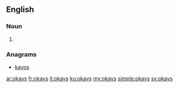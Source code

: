 ==English==

===Noun===
{{head|en|plural}}

# {{plural of|okay|lang=en}}

===Anagrams===
* [[kayos#English|kayos]]

[[ar:okays]]
[[fr:okays]]
[[it:okays]]
[[ku:okays]]
[[my:okays]]
[[simple:okays]]
[[sv:okays]]
